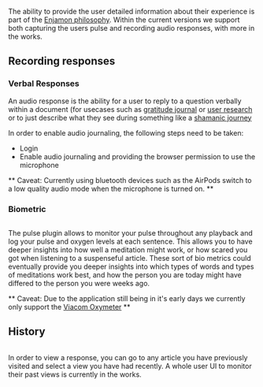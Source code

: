 <PageTitle title="Recording User Experiences" />

The ability to provide the user detailed information about their experience is part of the [Enjamon philosophy](../company/philosophy). Within the current versions we support both capturing the users pulse and recording audio responses, with more in the works.

## Recording responses 

### Verbal Responses

<YoutubeVideoLink id="kbhQmKBOOII" />

An audio response is the ability for a user to reply to a question verbally within a document (for usecases such as [gratitude journal](../use-case/gratitude-journal) or [user research](./user-case/user-research) or to just describe what they see during something like a [shamanic journey](./use-case/shamanism)

In order to enable audio journaling, the following steps need to be taken:

* Login
* Enable audio journaling and providing the browser permission to use the microphone

** Caveat: Currently using bluetooth devices such as the AirPods switch to a low quality audio mode when the microphone is turned on. **

### Biometric

<Image url="/logo.png" />

The pulse plugin allows to monitor your pulse throughout any playback and log your pulse and oxygen levels at each sentence. This allows you to have deeper insights into how well a meditation might work, or how scared you got when listening to a suspenseful article. These sort of bio metrics could eventually provide you deeper insights into which types of words and types of meditations work best, and how the person you are today might have differed to the person you were weeks ago.

** Caveat: Due to the application still being in it's early days we currently only support the [Viacom Oxymeter](https://www.viatomtech.com/fs20f) **

## History

<Image url="/logo.png" />

In order to view a response, you can go to any article you have previously visited and select a view you have had recently. A whole user UI to monitor their past views is currently in the works.
